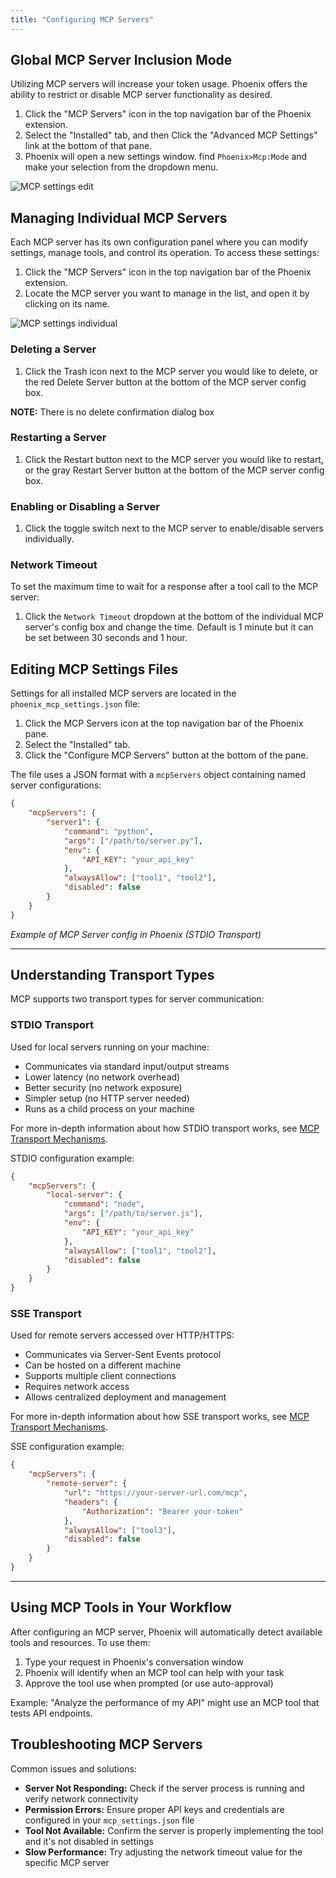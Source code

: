 ```yaml
---
title: "Configuring MCP Servers"
---
```


## Global MCP Server Inclusion Mode

Utilizing MCP servers will increase your token usage. Phoenix offers the ability to restrict or disable MCP server functionality as desired.

1. Click the "MCP Servers" icon in the top navigation bar of the Phoenix extension.
2. Select the "Installed" tab, and then Click the "Advanced MCP Settings" link at the bottom of that pane.
3. Phoenix will open a new settings window. find `Phoenix>Mcp:Mode` and make your selection from the dropdown menu.

<Frame>
	<img
		src="https://storage.googleapis.com/phoenix_public_images/docs/assets/MCP-settings-edit%20(1).png"
		alt="MCP settings edit"
	/>
</Frame>

## Managing Individual MCP Servers

Each MCP server has its own configuration panel where you can modify settings, manage tools, and control its operation. To access these settings:

1. Click the "MCP Servers" icon in the top navigation bar of the Phoenix extension.
2. Locate the MCP server you want to manage in the list, and open it by clicking on its name.

<Frame>
	<img
		src="https://storage.googleapis.com/phoenix_public_images/docs/assets/MCP-settings-individual.png"
		alt="MCP settings individual"
	/>
</Frame>

### Deleting a Server

1. Click the Trash icon next to the MCP server you would like to delete, or the red Delete Server button at the bottom of the MCP server config box.

**NOTE:** There is no delete confirmation dialog box

### Restarting a Server

1. Click the Restart button next to the MCP server you would like to restart, or the gray Restart Server button at the bottom of the MCP server config box.

### Enabling or Disabling a Server

1. Click the toggle switch next to the MCP server to enable/disable servers individually.

### Network Timeout

To set the maximum time to wait for a response after a tool call to the MCP server:

1. Click the `Network Timeout` dropdown at the bottom of the individual MCP server's config box and change the time. Default is 1 minute but it can be set between 30 seconds and 1 hour.

## Editing MCP Settings Files

Settings for all installed MCP servers are located in the `phoenix_mcp_settings.json` file:

1. Click the MCP Servers icon at the top navigation bar of the Phoenix pane.
2. Select the "Installed" tab.
3. Click the "Configure MCP Servers" button at the bottom of the pane.

The file uses a JSON format with a `mcpServers` object containing named server configurations:

```json
{
	"mcpServers": {
		"server1": {
			"command": "python",
			"args": ["/path/to/server.py"],
			"env": {
				"API_KEY": "your_api_key"
			},
			"alwaysAllow": ["tool1", "tool2"],
			"disabled": false
		}
	}
}
```

_Example of MCP Server config in Phoenix (STDIO Transport)_

---

## Understanding Transport Types

MCP supports two transport types for server communication:

### STDIO Transport

Used for local servers running on your machine:

-   Communicates via standard input/output streams
-   Lower latency (no network overhead)
-   Better security (no network exposure)
-   Simpler setup (no HTTP server needed)
-   Runs as a child process on your machine

For more in-depth information about how STDIO transport works, see [MCP Transport Mechanisms](/mcp/mcp-transport-mechanisms).

STDIO configuration example:

```json
{
	"mcpServers": {
		"local-server": {
			"command": "node",
			"args": ["/path/to/server.js"],
			"env": {
				"API_KEY": "your_api_key"
			},
			"alwaysAllow": ["tool1", "tool2"],
			"disabled": false
		}
	}
}
```

### SSE Transport

Used for remote servers accessed over HTTP/HTTPS:

-   Communicates via Server-Sent Events protocol
-   Can be hosted on a different machine
-   Supports multiple client connections
-   Requires network access
-   Allows centralized deployment and management

For more in-depth information about how SSE transport works, see [MCP Transport Mechanisms](/mcp/mcp-transport-mechanisms).

SSE configuration example:

```json
{
	"mcpServers": {
		"remote-server": {
			"url": "https://your-server-url.com/mcp",
			"headers": {
				"Authorization": "Bearer your-token"
			},
			"alwaysAllow": ["tool3"],
			"disabled": false
		}
	}
}
```

---

## Using MCP Tools in Your Workflow

After configuring an MCP server, Phoenix will automatically detect available tools and resources. To use them:

1. Type your request in Phoenix's conversation window
2. Phoenix will identify when an MCP tool can help with your task
3. Approve the tool use when prompted (or use auto-approval)

Example: "Analyze the performance of my API" might use an MCP tool that tests API endpoints.

## Troubleshooting MCP Servers

Common issues and solutions:

-   **Server Not Responding:** Check if the server process is running and verify network connectivity
-   **Permission Errors:** Ensure proper API keys and credentials are configured in your `mcp_settings.json` file
-   **Tool Not Available:** Confirm the server is properly implementing the tool and it's not disabled in settings
-   **Slow Performance:** Try adjusting the network timeout value for the specific MCP server
